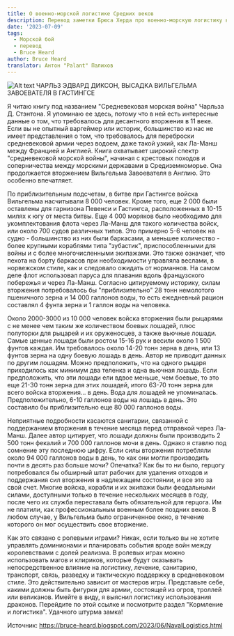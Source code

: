 ```yaml
---
title: О военно-морской логистике Средних веков
description: Перевод заметки Брюса Херда про военно-морскую логистику в Средние Века.
date: '2023-07-09'
tags:
  - Морской бой
  - перевод
  - Bruce Heard
author: Bruce Heard
translator: Антон "Palant" Палихов
---
```


![Alt text](https://blogger.googleusercontent.com/img/b/R29vZ2xl/AVvXsEiBlbBMN6he8g3EcfxT2EKl6KQA2v__rbNy6kf8GsGCQoURliGiGPvbAf_AwJHurDLhGKp-6ts1o7MMcj3lE5x4GL3S8AMtmIIGREYHcpWrfPzYaEB9rbbma1lO9z3w2zXkHIzaSJHf4MBhlIlcfBeGziFy_-1jjnkLruQG4x9g2lW6gELcFDwzlMeQxEPZ/w400-h208/Carlson-NH-SO-21%25201.jpg)
ЧАРЛЬЗ ЭДВАРД ДИКСОН, ВЫСАДКА ВИЛЬГЕЛЬМА ЗАВОЕВАТЕЛЯ В ГАСТИНГСЕ

Я читаю книгу под названием "Средневековая морская война" Чарльза Д. Стэнтона. Я упоминаю ее здесь, потому что в ней есть интересные данные о том, что требовалось для десантного вторжения в 11 веке. Если вы не опытный варгеймер или историк, большинство из нас не имеет представления о том, что требовалось для переброски средневековой армии через водоем, даже такой узкий, как Ла-Манш между Францией и Англией. Книга охватывает широкий спектр "средневековой морской войны", начиная с крестовых походов и соперничества между морскими державами в Средиземноморье. Она продолжается вторжением Вильгельма Завоевателя в Англию. Это особенно впечатляет.

По приблизительным подсчетам, в битве при Гастингсе войска Вильгельма насчитывали 8 000 человек. Кроме того, еще 2 000 были оставлены для гарнизона Певенси и Гастингса, расположенных в 10-15 милях к югу от места битвы. Еще 4 000 моряков было необходимо для укомплектования флота через Ла-Манш для такого количества войск, или около 700 судов различных типов. Это примерно 5-6 человек на судно - большинство из них были баркасами, а меньшее количество - более крупными кораблями типа "зубастик", приспособленными для войны и с более многочисленными экипажами. Это также означает, что пехота на борту баркасов при необходимости управляла веслами, в норвежском стиле, как и следовало ожидать от норманнов. На самом деле флот использовал паруса для плавания вдоль французского побережья и через Ла-Манш. Согласно цитируемому историку, силам вторжения потребовалось бы "приблизительно" 28 тонн немолотого пшеничного зерна и 14 000 галлонов воды, то есть ежедневный рацион составлял 4 фунта зерна и 1 галлон воды на человека.

Около 2000-3000 из 10 000 человек войска вторжения были рыцарями с не менее чем таким же количеством боевых лошадей, плюс полуторки для рыцарей и их оруженосцев, а также вьючные лошади. Самые ценные лошади были ростом 15-16 рук и весили около 1 500 фунтов каждая. Им требовалось около 14-20 тонн зерна в день, или 13 фунтов зерна на одну боевую лошадь в день. Автор не приводит данных по другим лошадям. Можно предположить, что на одного рыцаря приходилось как минимум два теленка и одна вьючная лошадь. Если предположить, что эти лошади ели вдвое меньше, чем боевые, то это еще 21-30 тонн зерна для этих лошадей, итого 63-70 тонн зерна для всего войска вторжения... в день. Вода для лошадей не упоминалась. Предположительно, 6-10 галлонов воды на лошадь в день. Это составило бы приблизительно еще 80 000 галлонов воды.

Неприятные подробности касаются санитарии, связанной с поддержанием вторжения в течение месяца перед отправкой через Ла-Манш. Далее автор цитирует, что лошади должны были производить 2 500 тонн фекалий и 700 000 галлонов мочи в день. Однако я ставлю под сомнение эту последнюю цифру. Если силы вторжения потребляли около 94 000 галлонов воды в день, то как они могли производить почти в десять раз больше мочи? Опечатка? Как бы то ни было, герцогу потребовался бы обширный штат рабочих для удаления отходов и поддержания сил вторжения в надлежащем состоянии, и все это за свой счет. Многие войска, корабли и их экипажи были феодальными силами, доступными только в течение нескольких месяцев в году, после чего их служба переставала быть обязательной для герцога. Им не платили, как профессиональным военным более поздних веков. В любом случае, у Вильгельма было ограниченное окно, в течение которого он мог осуществить свое вторжение.

Как это связано с ролевыми играми? Никак, если только вы не хотите управлять доминионами и планировать события вроде войн между королевствами с долей реализма. В ролевых играх можно использовать магов и клириков, которые будут оказывать непосредственное влияние на логистику, лечение, санитарию, транспорт, связь, разведку и тактическую поддержку в средневековом стиле. Это действительно зависит от мастеров игры. Представьте себе, какими должны быть фигурки для армии, состоящей из огров, троллей или великанов. Имейте в виду, я выяснил логистику использования драконов. Перейдите по этой ссылке и посмотрите раздел "Кормление и логистика". Удачного штурма замка!

Источник: https://bruce-heard.blogspot.com/2023/06/NavalLogistics.html
